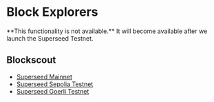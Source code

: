 
# Block Explorers

<Callout emoji="🚧">
  **This functionality is not available.** It will become available after we
  launch the Superseed Testnet.
</Callout>

## Blockscout

- [Superseed Mainnet](https://seedscan.xyz)
- [Superseed Sepolia Testnet](https://sepolia.seedscan.xyz)
- [Superseed Goerli Testnet](https://goerli.seedscan.xyz)



